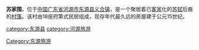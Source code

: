 '''苏家围'''，位于[[中国|中国]][[广东省|广东省]][[河源市|河源市]][[东源县|东源县]][[义合镇|义合镇]]，是一个聚居着已[[客家|客家]]化的[[苏轼|苏轼]]后裔的[[村落|村落]]。该村由18座府第式民居组成，现存年代最久远的房屋建于公元15世纪。

{{GD-stub}}
{{河源旅游资源列表}}

[[category:东源县|category:东源县]]
[[Category:东源旅游|Category:东源旅游]]
[[category:河源旅游|category:河源旅游]]